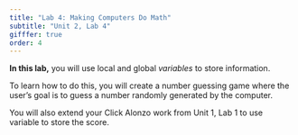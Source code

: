 ```yaml
---
title: "Lab 4: Making Computers Do Math"
subtitle: "Unit 2, Lab 4"
gifffer: true
order: 4
---
```


::: learn

**In this lab,** you will use local and global <em>variables</em> to store information. 

To learn how to do this, you will create a number guessing game where the user's goal is to guess a number randomly generated by the computer.

You will also extend your Click Alonzo work from Unit 1, Lab 1 to use variable to store the score.

:::



